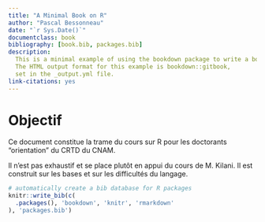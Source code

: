 --- 
title: "A Minimal Book on R"
author: "Pascal Bessonneau"
date: "`r Sys.Date()`"
documentclass: book
bibliography: [book.bib, packages.bib]
description: 
  This is a minimal example of using the bookdown package to write a book.
  The HTML output format for this example is bookdown::gitbook,
  set in the _output.yml file.
link-citations: yes
---

# Objectif    

Ce document constitue la trame du cours sur R pour les doctorants "orientation"
du CRTD du CNAM.

Il n'est pas exhaustif et se place plutôt en appui du cours de M. Kilani. Il est
construit sur les bases et sur les difficultés du langage.

```{r include=FALSE}
# automatically create a bib database for R packages
knitr::write_bib(c(
  .packages(), 'bookdown', 'knitr', 'rmarkdown'
), 'packages.bib')
```
